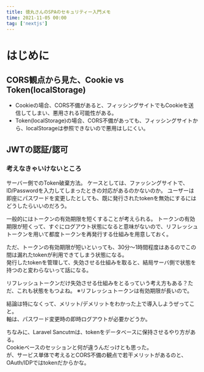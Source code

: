 ```yaml
---
title: 徳丸さんのSPAのセキュリティー入門メモ
time: 2021-11-05 00:00
tag: ['nextjs']
---
```


# はじめに

## CORS観点から見た、Cookie vs Token(localStorage)

- Cookieの場合、CORS不備があると、フィッシングサイトでもCookieを送信してしまい、悪用される可能性がある。
- Token(localStorage)の場合、CORS不備があっても、フィッシングサイトから、localStorageは参照できないので悪用はしにくい。

## JWTの認証/認可

### 考えなきゃいけないところ

サーバー側でのToken破棄方法。
ケースとしては、ファッシングサイトで、ID/Passwordを入力してしまったときの対応があるのかないのか。
ユーザーは即座にパスワードを変更したとしても、既に発行されたtokenを無効にするにはどうしたらいいのだろう。  

一般的にはトークンの有効期限を短くすることが考えられる。
トークンの有効期限が短くって、すぐにログアウト状態になると意味がないので、リフレッシュトークンを用いて都度トークンを再発行する仕組みを用意しておく。  

ただ、トークンの有効期限が短いといっても、30分〜1時間程度はあるのでこの間は漏れたtokenが利用できてしまう状態になる。  
発行したtokenを管理して、失効させる仕組みを取ると、結局サーバ側で状態を持つのと変わらないって話になる。

リフレッシュトークンだけ失効させる仕組みをとるっていう考え方もある？ただ、これも状態をもつよね。
※リフレッシュトークンは有効期限が長いので。

結論は特になくって、メリット/デメリットをわかった上で導入しようぜってこと。  
軸は、パスワード変更時の即時ログアウトが必要かどうか。

ちなみに、Laravel Sancutmは、tokenをデータベースに保持させるやり方がある。  
Cookieベースのセッションと何が違うんだっけとも思った。  
が、サービス単体で考えるとCORS不備の観点で若干メリットがあるのと、OAuth/IDPではtokenだからかな。






